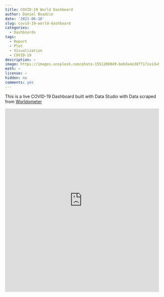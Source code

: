 ```yaml
---
title: COVID-19 World Dashboard
author: Daniel Boadzie
date: '2021-06-16'
slug: covid-19-world-dashboard
categories:
  - Dashboards
tags:
  - Report
  - Plot
  - Visualization
  - COVID-19
description: ~
image: https://images.unsplash.com/photo-1551288049-bebda4e38f71?ixid=MnwxMjA3fDB8MHxwaG90by1wYWdlfHx8fGVufDB8fHx8&ixlib=rb-1.2.1&auto=format&fit=crop&w=1050&q=80
math: ~
license: ~
hidden: no
comments: yes
---
```


This is a live COVID-19 Dashboard built with Data Studio with Data scraped from [Worldometer](https://www.worldometers.info/coronavirus/)

<iframe  width="100%" height="600" src="https://datastudio.google.com/embed/reporting/72ef05c3-0bca-498c-9dd7-a3b58ead7055/page/m3bPC" frameborder="0" style="border:0" allowfullscreen></iframe>
